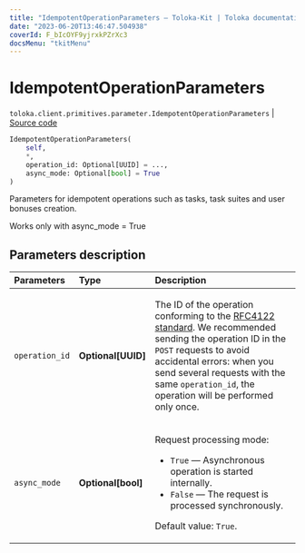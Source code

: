 ```yaml
---
title: "IdempotentOperationParameters — Toloka-Kit | Toloka documentation"
date: "2023-06-20T13:46:47.504938"
coverId: F_bIcOYF9yjrxkPZrXc3
docsMenu: "tkitMenu"
---
```


# IdempotentOperationParameters

`toloka.client.primitives.parameter.IdempotentOperationParameters` | [Source code](https://github.com/Toloka/toloka-kit/blob/v1.2.0/src/client/primitives/parameter.py#L16)

```python
IdempotentOperationParameters(
    self,
    *,
    operation_id: Optional[UUID] = ...,
    async_mode: Optional[bool] = True
)
```

Parameters for idempotent operations such as tasks, task suites and user bonuses creation.

Works only with async_mode = True

## Parameters description

| Parameters | Type | Description |
| :----------| :----| :-----------|
`operation_id`|**Optional\[UUID\]**|<p>The ID of the operation conforming to the [RFC4122 standard](https://tools.ietf.org/html/rfc4122). We recommended sending the operation ID in the `POST` requests to avoid accidental errors: when you send several requests with the same `operation_id`, the operation will be performed only once.</p>
`async_mode`|**Optional\[bool\]**|<p>Request processing mode:</p> <ul> <li>`True` — Asynchronous operation is started internally.</li> <li>`False` — The request is processed synchronously.</li> </ul> <p>Default value: `True`.</p>